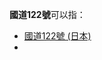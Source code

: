 '''國道122號'''可以指：
* [[國道122號_(日本)|國道122號 (日本)]]
* {{link-fr|國道122號 (法國)|Route nationale 122}}

{{disambiguation}}
